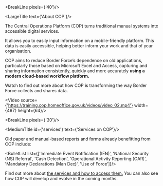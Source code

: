 
<div className="govuk-width-container main-height">

<BreakLine pixels={'40'}/>

<div className="grid-row">

<div className="column-one-quarter">

<SubNavigation navItems={navItems}/>

</div>

<div className="column-five-eighths">

<LargeTitle text={'About COP'}/>

The Central Operations Platform (COP) turns traditional manual systems into accessible digital services.

It allows you to easily input information on a mobile-friendly platform. This data is easily accessible, helping better inform your work and that of your organisation.

COP aims to reduce Border Force’s dependence on old applications, particularly those based on Microsoft Excel and Access, capturing and sharing information consistently, quickly and more accurately **using a modern cloud-based workflow platform.**

Watch to find out more about how COP is transforming the way Border Force collects and shares data.

<Video source={'https://training.cop.homeoffice.gov.uk/videos/video_02.mp4'} width={487} height={64}/>

<BreakLine pixels={'30'}/>

<MediumTitle id={'services'} text={'Services on COP'}/>

Old paper and manual-based reports and forms already benefitting from COP include:

<BulletList list={['Immediate Event Notification (IEN)', 'National Security (NS) Referral', 'Cash Detection', 'Operational Activity Reporting (OAR)', 'Mandatory Declarations (Man Dec)', 'Use of Force']}/>

Find out more about <a class="govuk-link" href="https://training.cop.homeoffice.gov.uk" target="_blank">the services and how to access them.</a>
You can also see <Link class="govuk-link" to="/about/roadmap/">how COP will develop and evolve</Link> in the coming months.

</div>
</div>
</div>